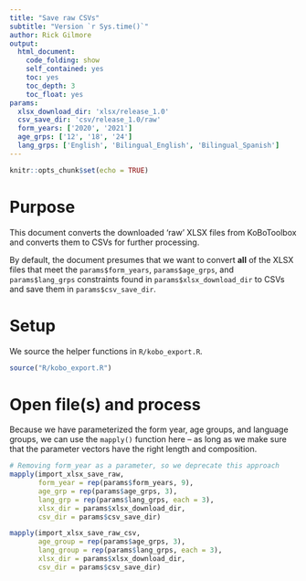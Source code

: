 ```yaml
---
title: "Save raw CSVs"
subtitle: "Version `r Sys.time()`"
author: Rick Gilmore
output: 
  html_document:
    code_folding: show
    self_contained: yes
    toc: yes
    toc_depth: 3
    toc_float: yes
params:
  xlsx_download_dir: 'xlsx/release_1.0'
  csv_save_dir: 'csv/release_1.0/raw'
  form_years: ['2020', '2021']
  age_grps: ['12', '18', '24']
  lang_grps: ['English', 'Bilingual_English', 'Bilingual_Spanish']
---
```


```r
knitr::opts_chunk$set(echo = TRUE)
```

# Purpose

This document converts the downloaded 'raw' XLSX files from KoBoToolbox and converts them to CSVs for further processing.

By default, the document presumes that we want to convert **all** of the XLSX files that meet the `params$form_years`, `params$age_grps`, and `params$lang_grps` constraints found in `params$xlsx_download_dir` to CSVs and save them in `params$csv_save_dir`.

# Setup

We source the helper functions in `R/kobo_export.R`.

```r
source("R/kobo_export.R")
```

# Open file(s) and process

Because we have parameterized the form year, age groups, and language groups, we can use the `mapply()` function here -- as long as we make sure that the parameter vectors have the right length and composition.

```r
# Removing form_year as a parameter, so we deprecate this approach
mapply(import_xlsx_save_raw, 
       form_year = rep(params$form_years, 9), 
       age_grp = rep(params$age_grps, 3),
       lang_grp = rep(params$lang_grps, each = 3),
       xlsx_dir = params$xlsx_download_dir,
       csv_dir = params$csv_save_dir)
```

```r
mapply(import_xlsx_save_raw_csv,
       age_group = rep(params$age_grps, 3),
       lang_group = rep(params$lang_grps, each = 3),
       xlsx_dir = params$xlsx_download_dir,
       csv_dir = params$csv_save_dir)
```


